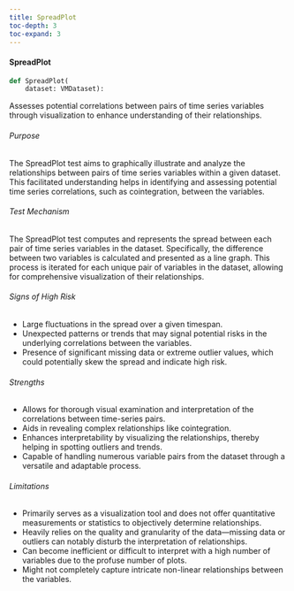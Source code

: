 ```yaml
---
title: SpreadPlot
toc-depth: 3
toc-expand: 3
---
```






 
#### SpreadPlot

```python
def SpreadPlot(
    dataset: VMDataset):
```

Assesses potential correlations between pairs of time series variables through visualization to enhance
understanding of their relationships.

###### Purpose

The SpreadPlot test aims to graphically illustrate and analyze the relationships between pairs of time series
variables within a given dataset. This facilitated understanding helps in identifying and assessing potential time
series correlations, such as cointegration, between the variables.

###### Test Mechanism

The SpreadPlot test computes and represents the spread between each pair of time series variables in the dataset.
Specifically, the difference between two variables is calculated and presented as a line graph. This process is
iterated for each unique pair of variables in the dataset, allowing for comprehensive visualization of their
relationships.

###### Signs of High Risk

- Large fluctuations in the spread over a given timespan.
- Unexpected patterns or trends that may signal potential risks in the underlying correlations between the
variables.
- Presence of significant missing data or extreme outlier values, which could potentially skew the spread and
indicate high risk.

###### Strengths

- Allows for thorough visual examination and interpretation of the correlations between time-series pairs.
- Aids in revealing complex relationships like cointegration.
- Enhances interpretability by visualizing the relationships, thereby helping in spotting outliers and trends.
- Capable of handling numerous variable pairs from the dataset through a versatile and adaptable process.

###### Limitations

- Primarily serves as a visualization tool and does not offer quantitative measurements or statistics to
objectively determine relationships.
- Heavily relies on the quality and granularity of the data—missing data or outliers can notably disturb the
interpretation of relationships.
- Can become inefficient or difficult to interpret with a high number of variables due to the profuse number of
plots.
- Might not completely capture intricate non-linear relationships between the variables.




 